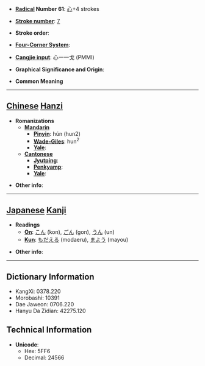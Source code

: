 * '''[[Wiktionary:Chinese radical index| Radical]] Number 61''': [[Wiktionary:Chinese radical index 心|心]]+4 strokes

* '''[[Wiktionary:Chinese total strokes index|Stroke number]]''': [[Wiktionary:Chinese total strokes index 7|7]]

* '''Stroke order''': 

* '''[[Wiktionary:Chinese four corner index|Four-Corner System]]''': 

* '''[[Wiktionary:Chinese Cangjie index|Cangjie input]]''': 心一一戈 (PMMI)

* '''Graphical Significance and Origin''': 

* '''Common Meaning'''

----

== [[Chinese]] [[Hanzi]] ==

* '''Romanizations'''
** '''[[Mandarin]]'''
*** '''[[Pinyin]]''': hún (hun2)
*** '''[[Wade-Giles]]''': hun<sup>2</sup>
*** '''[[Yale]]''': 
** '''[[Cantonese]]'''
*** '''[[Jyutping]]''':
*** '''[[Penkyamp]]''': 
*** '''[[Yale]]''': 

* '''Other info''': 

----

== [[Japanese]] [[Kanji]] ==

* '''Readings'''
** '''[[On]]''': [[こん]] (kon), [[ごん]] (gon), [[うん]] (un)
** '''[[Kun]]''': [[もだえる]] (modaeru), [[まよう]] (mayou)

* '''Other info''':  

----

== Dictionary Information ==

* KangXi: 0378.220
* Morobashi: 10391
* Dae Jaweon: 0706.220
* Hanyu Da Zidian: 42275.120

== Technical Information ==

* '''Unicode''':
** Hex: 5FF6
** Decimal: 24566